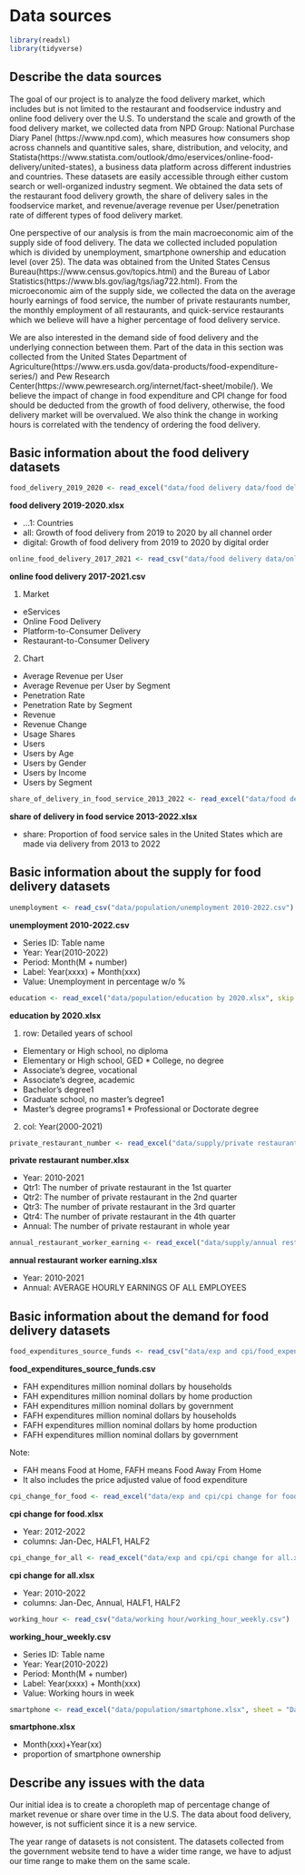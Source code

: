 # Data sources

```{r}
library(readxl)
library(tidyverse)
```

## Describe the data sources

The goal of our project is to analyze the food delivery market, which includes but is not limited to the restaurant and foodservice industry and online food delivery over the U.S. To understand the scale and growth of the food delivery market, we collected data from NPD Group: National Purchase Diary Panel (https://www.npd.com), which measures how consumers shop across channels and quantitive sales, share, distribution, and velocity, and Statista(https://www.statista.com/outlook/dmo/eservices/online-food-delivery/united-states), a business data platform across different industries and countries. These datasets are easily accessible through either custom search or well-organized industry segment. We obtained the data sets of the restaurant food delivery growth, the share of delivery sales in the foodservice market, and revenue/average revenue per User/penetration rate of different types of food delivery market. 

One perspective of our analysis is from the main macroeconomic aim of the supply side of food delivery. The data we collected included population which is divided by unemployment, smartphone ownership and education level (over 25). The data was obtained from the United States Census Bureau(https://www.census.gov/topics.html) and the Bureau of Labor Statistics(https://www.bls.gov/iag/tgs/iag722.html). From the microeconomic aim of the supply side, we collected the data on the average hourly earnings of food service, the number of private restaurants number, the monthly employment of all restaurants, and quick-service restaurants which we believe will have a higher percentage of food delivery service. 

We are also interested in the demand side of food delivery and the underlying connection between them. Part of the data in this section was collected from the United States Department of Agriculture(https://www.ers.usda.gov/data-products/food-expenditure-series/) and Pew Research Center(https://www.pewresearch.org/internet/fact-sheet/mobile/). We believe the impact of change in food expenditure and CPI change for food should be deducted from the growth of food delivery, otherwise, the food delivery market will be overvalued.  We also think the change in working hours is correlated with the tendency of ordering the food delivery.

## Basic information about the food delivery datasets

```{r}
food_delivery_2019_2020 <- read_excel("data/food delivery data/food delivery 2019-2020.xlsx", sheet = "Data", skip = 4)
```

**food delivery 2019-2020.xlsx**

* ...1: Countries
* all: Growth of food delivery from 2019 to 2020 by all channel order
* digital: Growth of food delivery from 2019 to 2020 by digital order

```{r}
online_food_delivery_2017_2021 <- read_csv("data/food delivery data/online food delivery 2017-2021.csv")
```

**online food delivery 2017-2021.csv**

1. Market
* eServices
* Online Food Delivery
* Platform-to-Consumer Delivery
* Restaurant-to-Consumer Delivery
2. Chart
* Average Revenue per User
* Average Revenue per User by Segment
* Penetration Rate
* Penetration Rate by Segment
* Revenue
* Revenue Change
* Usage Shares
* Users 
* Users by Age
* Users by Gender
* Users by Income
* Users by Segment
```{r}
share_of_delivery_in_food_service_2013_2022 <- read_excel("data/food delivery data/share of delivery in food service 2013-2022.xlsx", sheet = "Data", skip = 3)
```

**share of delivery in food service 2013-2022.xlsx**

* share: Proportion of food service sales in the United States which are made via delivery from 2013 to 2022



## Basic information about the supply for food delivery datasets

```{r}
unemployment <- read_csv("data/population/unemployment 2010-2022.csv")
```

**unemployment 2010-2022.csv**

* Series ID: Table name
* Year: Year(2010-2022)
* Period: Month(M + number)
* Label: Year(xxxx) + Month(xxx)
* Value: Unemployment in percentage w/o %

```{r}
education <- read_excel("data/population/education by 2020.xlsx", skip = 3)
```

**education by 2020.xlsx**

1. row: Detailed years of school
* Elementary or High school, no diploma		
* Elementary or High school, GED																																			* College, no degree
* Associate's degree, vocational
* Associate's degree, academic
* Bachelor's degree1
* Graduate school, no master's degree1
* Master's degree programs1																																						* Professional or Doctorate degree
2. col: Year(2000-2021)

```{r}
private_restaurant_number <- read_excel("data/supply/private restaurant number.xlsx", skip = 12)
```

**private restaurant number.xlsx**

* Year: 2010-2021	
* Qtr1: The number of private restaurant in the 1st quarter
* Qtr2:	The number of private restaurant in the 2nd quarter
* Qtr3: The number of private restaurant in the 3rd quarter
* Qtr4: The number of private restaurant in the 4th quarter
* Annual: The number of private restaurant in whole year

```{r}
annual_restaurant_worker_earning <- read_excel("data/supply/annual restaurant worker earning.xlsx", skip = 12)
```

**annual restaurant worker earning.xlsx**

* Year: 2010-2021
* Annual: AVERAGE HOURLY EARNINGS OF ALL EMPLOYEES

## Basic information about the demand for food delivery datasets

```{r}
food_expenditures_source_funds <- read_csv("data/exp and cpi/food_expenditures_source_funds.csv")
```

**food_expenditures_source_funds.csv**

* FAH expenditures million nominal dollars by households
* FAH expenditures million nominal dollars by home production
* FAH expenditures million nominal dollars by government
* FAFH expenditures million nominal dollars by households
* FAFH expenditures million nominal dollars by home production
* FAFH expenditures million nominal dollars by government

Note:

* FAH means Food at Home, FAFH means Food Away From Home
* It also includes the price adjusted value of food expenditure

```{r}
cpi_change_for_food <- read_excel("data/exp and cpi/cpi change for food.xlsx", skip = 10)
```

**cpi change for food.xlsx**

* Year: 2012-2022
* columns: Jan-Dec, HALF1, HALF2

```{r}
cpi_change_for_all <- read_excel("data/exp and cpi/cpi change for all.xlsx", skip = 10)
```

**cpi change for all.xlsx**

* Year: 2010-2022
* columns: Jan-Dec, Annual, HALF1, HALF2

```{r}
working_hour <- read_csv("data/working hour/working_hour_weekly.csv")
```

**working_hour_weekly.csv**

* Series ID: Table name
* Year: Year(2010-2022)
* Period: Month(M + number)
* Label: Year(xxxx) + Month(xxx)
* Value: Working hours in week

```{r}
smartphone <- read_excel("data/population/smartphone.xlsx", sheet = "Data", skip = 3)
```

**smartphone.xlsx**

* Month(xxx)+Year(xx)
* proportion of smartphone ownership

## Describe any issues with the data

Our initial idea is to create a choropleth map of percentage change of market revenue or share over time in the U.S. The data about food delivery, however, is not sufficient since it is a new service. 

The year range of datasets is not consistent. The datasets collected from the government website tend to have a wider time range, we have to adjust our time range to make them on the same scale.